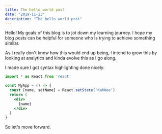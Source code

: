 ```yaml
---
title: The hello world post
date: "2019-11-23"
description: "The hello world post"
---
```


Hello! My goals of this blog is to jot down my learning journey. I hope my blog posts can be helpful for someone who is trying to achieve something similar.

As I really don't know how this would end up being, I intend to grow this by looking at analytics and kinda evolve this as I go along.

I made sure I got syntax highlighting done nicely:

```jsx
import * as React from 'react'

const MyApp = () => {
  const [name, setName] = React.setState('KahWee')
  return (
    <div>
      {name}
    </div>
  )
}
```

So let's move forward.
